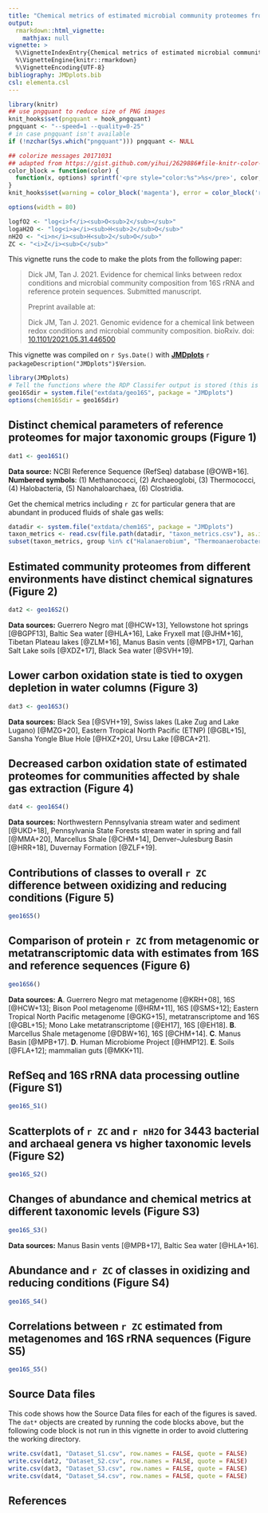 ```yaml
---
title: "Chemical metrics of estimated microbial community proteomes from 16S rRNA and RefSeq data (2021)"
output: 
  rmarkdown::html_vignette:
    mathjax: null
vignette: >
  %\VignetteIndexEntry{Chemical metrics of estimated microbial community proteomes from 16S rRNA and RefSeq data (2021)}
  %\VignetteEngine{knitr::rmarkdown}
  %\VignetteEncoding{UTF-8}
bibliography: JMDplots.bib
csl: elementa.csl
---
```


<style>
/* https://gomakethings.com/how-to-break-an-image-out-of-its-parent-container-with-css/ */
@media (min-width: 700px) {
  .full-width {
    left: 50%;
    margin-left: -50vw;
    margin-right: -50vw;
    max-width: 100vw;
    position: relative;
    right: 50%;
    width: 100vw;
  }
}
@media (min-width: 900px) {
  .full-width {
    left: 50vw; /* fallback if needed */
    left: calc(50vw - 100px);
    width: 900px;
    position: relative;
  }
}
</style>

```r
library(knitr)
## use pngquant to reduce size of PNG images
knit_hooks$set(pngquant = hook_pngquant)
pngquant <- "--speed=1 --quality=0-25"
# in case pngquant isn't available
if (!nzchar(Sys.which("pngquant"))) pngquant <- NULL 

## colorize messages 20171031
## adapted from https://gist.github.com/yihui/2629886#file-knitr-color-msg-rnw
color_block = function(color) {
  function(x, options) sprintf('<pre style="color:%s">%s</pre>', color, x)
}
knit_hooks$set(warning = color_block('magenta'), error = color_block('red'), message = color_block('blue'))
```

```r
options(width = 80)
```

```r
logfO2 <- "log<i>f</i><sub>O<sub>2</sub></sub>"
logaH2O <- "log<i>a</i><sub>H<sub>2</sub>O</sub>"
nH2O <- "<i>n</i><sub>H<sub>2</sub>O</sub>"
ZC <- "<i>Z</i><sub>C</sub>"
```

This vignette runs the code to make the plots from the following paper:

> Dick JM, Tan J. 2021. Evidence for chemical links between redox conditions and microbial community composition from 16S rRNA and reference protein sequences. Submitted manuscript.
>
> Preprint available at:
>
> Dick JM, Tan J. 2021. Genomic evidence for a chemical link between redox conditions and microbial community composition. bioRxiv. doi: [10.1101/2021.05.31.446500](https://doi.org/10.1101/2021.05.31.446500)

<!--
The plots in this vignette are modified from the preprint in the following ways:

* All taxids are weighted equally (instead of by number of reference sequences) to calculate the mean amino acid composition for taxonomic groups.
* For subsets of samples, RDP counts are aggregated to calculate `r ZC` and `r nH2O` (instead of taking the mean of these values among samples).
* Removed dataset for NE Pennsylvania stream sediment.
* Added Fig. 6 and Fig. S1.
-->

This vignette was compiled on `r Sys.Date()` with **[JMDplots](https://github.com/jedick/JMDplots)** `r packageDescription("JMDplots")$Version`.

```r
library(JMDplots)
# Tell the functions where the RDP Classifer output is stored (this is the default)
geo16Sdir = system.file("extdata/geo16S", package = "JMDplots")
options(chem16Sdir = geo16Sdir)
```

## Distinct chemical parameters of reference proteomes for major taxonomic groups (Figure 1)
```r
dat1 <- geo16S1()
```

**Data source:** NCBI Reference Sequence (RefSeq) database [@OWB+16]. **Numbered symbols**: (1) Methanococci, (2) Archaeoglobi, (3) Thermococci, (4) Halobacteria, (5) Nanohaloarchaea, (6) Clostridia.

Get the chemical metrics including `r ZC` for particular genera that are abundant in produced fluids of shale gas wells:

```r
datadir <- system.file("extdata/chem16S", package = "JMDplots")
taxon_metrics <- read.csv(file.path(datadir, "taxon_metrics.csv"), as.is = TRUE)
subset(taxon_metrics, group %in% c("Halanaerobium", "Thermoanaerobacter"))
```

## Estimated community proteomes from different environments have distinct chemical signatures (Figure 2)
```r
dat2 <- geo16S2()
```

**Data sources:** Guerrero Negro mat [@HCW+13], Yellowstone hot springs [@BGPF13], Baltic Sea water [@HLA+16], Lake Fryxell mat [@JHM+16], Tibetan Plateau lakes [@ZLM+16], Manus Basin vents [@MPB+17], Qarhan Salt Lake soils [@XDZ+17], Black Sea water [@SVH+19].

## Lower carbon oxidation state is tied to oxygen depletion in water columns (Figure 3)
```r
dat3 <- geo16S3()
```

**Data sources:** Black Sea [@SVH+19], Swiss lakes (Lake Zug and Lake Lugano) [@MZG+20], Eastern Tropical North Pacific (ETNP) [@GBL+15], Sansha Yongle Blue Hole [@HXZ+20], Ursu Lake [@BCA+21].

## Decreased carbon oxidation state of estimated proteomes for communities affected by shale gas extraction (Figure 4)
```r
dat4 <- geo16S4()
```

**Data sources:** Northwestern Pennsylvania stream water and sediment [@UKD+18], Pennsylvania State Forests stream water in spring and fall [@MMA+20], Marcellus Shale [@CHM+14], Denver--Julesburg Basin [@HRR+18], Duvernay Formation [@ZLF+19].

## Contributions of classes to overall `r ZC` difference between oxidizing and reducing conditions (Figure 5)
```r
geo16S5()
```

## Comparison of protein `r ZC` from metagenomic or metatranscriptomic data with estimates from 16S and reference sequences (Figure 6)
```r
geo16S6()
```

**Data sources:** 
**A**. Guerrero Negro mat metagenome [@KRH+08], 16S [@HCW+13]; Bison Pool metagenome [@HRM+11], 16S [@SMS+12]; Eastern Tropical North Pacific metagenome [@GKG+15], metatranscriptome and 16S [@GBL+15]; Mono Lake metatranscriptome [@EH17], 16S [@EH18].
**B**. Marcellus Shale metagenome [@DBW+16], 16S [@CHM+14].
**C**. Manus Basin [@MPB+17].
**D**. Human Microbiome Project [@HMP12].
**E**. Soils [@FLA+12]; mammalian guts [@MKK+11].

## RefSeq and 16S rRNA data processing outline (Figure S1)
```r
geo16S_S1()
```

## Scatterplots of `r ZC` and `r nH2O` for 3443 bacterial and archaeal genera vs higher taxonomic levels (Figure S2)
```r
geo16S_S2()
```

## Changes of abundance and chemical metrics at different taxonomic levels (Figure S3)
```r
geo16S_S3()
```

**Data sources:** Manus Basin vents [@MPB+17], Baltic Sea water [@HLA+16].


## Abundance and `r ZC` of classes in oxidizing and reducing conditions (Figure S4)
```r
geo16S_S4()
```

## Correlations between `r ZC` estimated from metagenomes and 16S rRNA sequences (Figure S5)
```r
geo16S_S5()
```

## Source Data files
This code shows how the Source Data files for each of the figures is saved.
The `dat*` objects are created by running the code blocks above, but the following code block is not run in this vignette in order to avoid cluttering the working directory.
```r
write.csv(dat1, "Dataset_S1.csv", row.names = FALSE, quote = FALSE)
write.csv(dat2, "Dataset_S2.csv", row.names = FALSE, quote = FALSE)
write.csv(dat3, "Dataset_S3.csv", row.names = FALSE, quote = FALSE)
write.csv(dat4, "Dataset_S4.csv", row.names = FALSE, quote = FALSE)
```

## References
